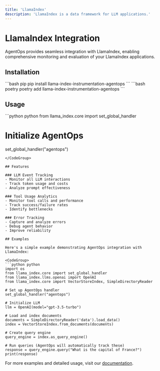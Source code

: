 ```yaml
---
title: 'LlamaIndex'
description: 'LlamaIndex is a data framework for LLM applications.'
---
```



# LlamaIndex Integration

AgentOps provides seamless integration with LlamaIndex, enabling comprehensive monitoring and evaluation of your LlamaIndex applications.

## Installation

<CodeGroup>
```bash pip
pip install llama-index-instrumentation-agentops
```
```bash poetry
poetry add llama-index-instrumentation-agentops
```
</CodeGroup>

## Usage

<CodeGroup>
```python python
from llama_index.core import set_global_handler

# Initialize AgentOps
set_global_handler("agentops")
```
</CodeGroup>

## Features

### LLM Event Tracking
- Monitor all LLM interactions
- Track token usage and costs
- Analyze prompt effectiveness

### Tool Usage Analytics
- Monitor tool calls and performance
- Track success/failure rates
- Identify bottlenecks

### Error Tracking
- Capture and analyze errors
- Debug agent behavior
- Improve reliability

## Examples

Here's a simple example demonstrating AgentOps integration with LlamaIndex:

<CodeGroup>
```python python
import os
from llama_index.core import set_global_handler
from llama_index.llms.openai import OpenAI
from llama_index.core import VectorStoreIndex, SimpleDirectoryReader

# Set up AgentOps handler
set_global_handler("agentops")

# Initialize LLM
llm = OpenAI(model="gpt-3.5-turbo")

# Load and index documents
documents = SimpleDirectoryReader('data').load_data()
index = VectorStoreIndex.from_documents(documents)

# Create query engine
query_engine = index.as_query_engine()

# Run queries (AgentOps will automatically track these)
response = query_engine.query("What is the capital of France?")
print(response)
```
</CodeGroup>

For more examples and detailed usage, visit our [documentation](https://docs.agentops.ai/integrations/llamaindex).

<script type="module" src="/scripts/github_stars.js"></script>
<script type="module" src="/scripts/link_to_api_button.js"></script>
<script type="module" src="/scripts/scroll-img-fadein-animation.js"></script>
<script type="module" src="/scripts/button_heartbeat_animation.js"></script>
<script type="css" src="/styles/styles.css"></script>
<script type="module" src="/scripts/adjust_api_dynamically.js"></script>
